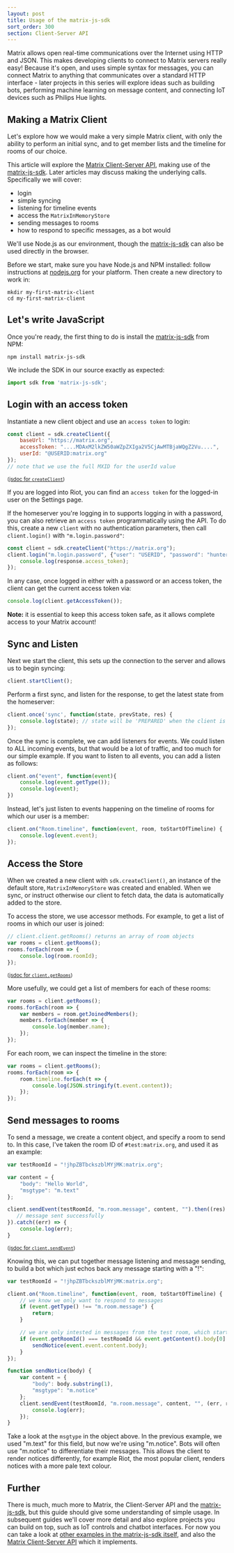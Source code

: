 ```yaml
---
layout: post
title: Usage of the matrix-js-sdk
sort_order: 300
section: Client-Server API
---
```


Matrix allows open real-time communications over the Internet using HTTP and JSON. This makes developing clients to connect to Matrix servers really easy! Because it's open, and uses simple syntax for messages, you can connect Matrix to anything that communicates over a standard HTTP interface - later projects in this series will explore ideas such as building bots, performing machine learning on message content, and connecting IoT devices such as Philips Hue lights.

## Making a Matrix Client

Let's explore how we would make a very simple Matrix client, with only the ability to perform an initial sync, and to get member lists and the timeline for rooms of our choice.

This article will explore the [Matrix Client-Server API], making use of the [matrix-js-sdk]. Later articles may discuss making the underlying calls. Specifically we will cover:

* login
* simple syncing
* listening for timeline events
* access the `MatrixInMemoryStore`
* sending messages to rooms
* how to respond to specific messages, as a bot would

We'll use Node.js as our environment, though the [matrix-js-sdk] can also be used directly in the browser.

Before we start, make sure you have Node.js and NPM installed: follow instructions at [nodejs.org](https://nodejs.org/) for your platform. Then create a new directory to work in:

```shell
mkdir my-first-matrix-client
cd my-first-matrix-client
```

## Let's write JavaScript

Once you're ready, the first thing to do is install the [matrix-js-sdk] from NPM:

```shell
npm install matrix-js-sdk
```

We include the SDK in our source exactly as expected:

```javascript
import sdk from 'matrix-js-sdk';
```

## Login with an access token

Instantiate a new client object and use an `access token` to login:

```javascript
const client = sdk.createClient({
    baseUrl: "https://matrix.org",
    accessToken: "....MDAxM2lkZW50aWZpZXIga2V5CjAwMTBjaWQgZ2Vu....",
    userId: "@USERID:matrix.org"
});
// note that we use the full MXID for the userId value
```

<small>(<a href="http://matrix-org.github.io/matrix-js-sdk/0.11.1/global.html#createClient">jsdoc for <code class="highlighter-rouge">createClient</code></a>)</small>

If you are logged into Riot, you can find an `access token` for the logged-in user on the Settings page.

If the homeserver you're logging in to supports logging in with a password, you can also retrieve an `access token` programmatically using the API. To do this, create a new `client` with no authentication parameters, then call `client.login()` with `"m.login.password"`:

```javascript
const client = sdk.createClient("https://matrix.org");
client.login("m.login.password", {"user": "USERID", "password": "hunter2"}).then((response) => {
    console.log(response.access_token);
});
```

In any case, once logged in either with a password or an access token, the client can get the current access token via:

```javascript
console.log(client.getAccessToken());
```

**Note:** it is essential to keep this access token safe, as it allows complete access to your Matrix account!

## Sync and Listen

Next we start the client, this sets up the connection to the server and allows us to begin syncing:

```javascript
client.startClient();
```

Perform a first sync, and listen for the response, to get the latest state from the homeserver:

```javascript
client.once('sync', function(state, prevState, res) {
    console.log(state); // state will be 'PREPARED' when the client is ready to use
});
```

Once the sync is complete, we can add listeners for events. We could listen to ALL incoming events, but that would be a lot of traffic, and too much for our simple example. If you want to listen to all events, you can add a listen as follows:

```javascript
client.on("event", function(event){
    console.log(event.getType());
    console.log(event);
})
```

Instead, let's just listen to events happening on the timeline of rooms for which our user is a member:

```javascript
client.on("Room.timeline", function(event, room, toStartOfTimeline) {
    console.log(event.event);
});
```

## Access the Store

When we created a new client with `sdk.createClient()`, an instance of the default store, `MatrixInMemoryStore` was created and enabled. When we sync, or instruct otherwise our client to fetch data, the data is automatically added to the store.

To access the store, we use accessor methods. For example, to get a list of rooms in which our user is joined:

```javascript
// client.client.getRooms() returns an array of room objects
var rooms = client.getRooms();
rooms.forEach(room => {
    console.log(room.roomId);
});
```

<small>([jsdoc for `client.getRooms`](https://matrix-org.github.io/matrix-js-sdk/0.11.1/module-client-MatrixClient.html#getRooms))</small>

More usefully, we could get a list of members for each of these rooms:

```javascript
var rooms = client.getRooms();
rooms.forEach(room => {
    var members = room.getJoinedMembers();
    members.forEach(member => {
        console.log(member.name);
    });
});
```

For each room, we can inspect the timeline in the store:

```javascript
var rooms = client.getRooms();
rooms.forEach(room => {
    room.timeline.forEach(t => {
        console.log(JSON.stringify(t.event.content));
    });
});
```

## Send messages to rooms

To send a message, we create a content object, and specify a room to send to. In this case, I've taken the room ID of `#test:matrix.org`, and used it as an example:

```javascript
var testRoomId = "!jhpZBTbckszblMYjMK:matrix.org";

var content = {
    "body": "Hello World",
    "msgtype": "m.text"
};

client.sendEvent(testRoomId, "m.room.message", content, "").then((res) => {
   // message sent successfully
}).catch((err) => {
    console.log(err);
}
```

<small>([jsdoc for `client.sendEvent`](https://matrix-org.github.io/matrix-js-sdk/0.11.1/module-client-MatrixClient.html#sendEvent))</small>

Knowing this, we can put together message listening and message sending, to build a bot which just echos back any message starting with a "!":

```javascript
var testRoomId = "!jhpZBTbckszblMYjMK:matrix.org";

client.on("Room.timeline", function(event, room, toStartOfTimeline) {
    // we know we only want to respond to messages
    if (event.getType() !== "m.room.message") {
        return;
    }

    // we are only intested in messages from the test room, which start with "!"
    if (event.getRoomId() === testRoomId && event.getContent().body[0] === '!') {
        sendNotice(event.event.content.body);
    }
});

function sendNotice(body) {
    var content = {
        "body": body.substring(1),
        "msgtype": "m.notice"
    };
    client.sendEvent(testRoomId, "m.room.message", content, "", (err, res) => {
        console.log(err);
    });
}
```

Take a look at the `msgtype` in the object above. In the previous example, we used "m.text" for this field, but now we're using "m.notice". Bots will often use "m.notice" to differentiate their messages. This allows the client to render notices differently, for example Riot, the most popular client, renders notices with a more pale text colour.

## Further

There is much, much more to Matrix, the Client-Server API and the [matrix-js-sdk], but this guide should give some understanding of simple usage. In subsequent guides we'll cover more detail and also explore projects you can build on top, such as IoT controls and chatbot interfaces. For now you can take a look at [other examples in the matrix-js-sdk itself](https://github.com/matrix-org/matrix-js-sdk/tree/master/examples), and also the [Matrix Client-Server API] which it implements.

[Matrix Client-Server API]: https://matrix.org/docs/spec/client_server/latest.html
[matrix-js-sdk]: https://github.com/matrix-org/matrix-js-sdk/
